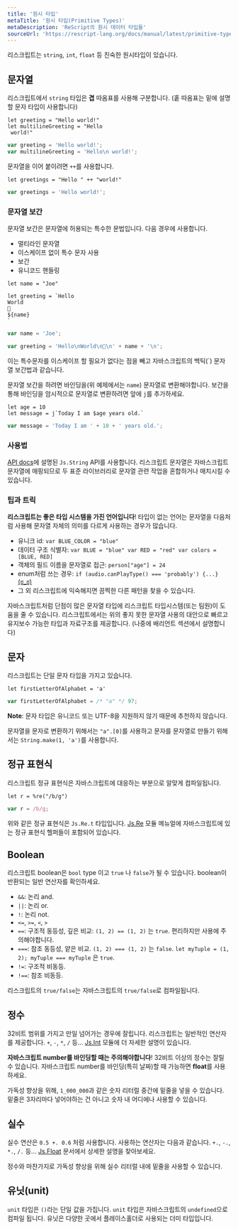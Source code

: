 ```yaml
---
title: '원시 타입'
metaTitle: '원시 타입(Primitive Types)'
metaDescription: 'ReScript의 원시 데이터 타입들'
sourceUrl: 'https://rescript-lang.org/docs/manual/latest/primitive-types'
---
```


리스크립트는 `string`, `int`, `float` 등 친숙한 원시타입이 있습니다.

<!-- TODO: doc unit -->

## 문자열

리스크립트에서 `string` 타입은 **겹** 따옴표를 사용해 구분합니다. (홑 따옴표는 밑에 설명할 문자 타입이 사용합니다)

```reason
let greeting = "Hello world!"
let multilineGreeting = "Hello
 world!"
```

```js
var greeting = 'Hello world!';
var multilineGreeting = 'Hello\n world!';
```

문자열을 이어 붙이려면 `++`를 사용합니다.

```reason
let greetings = "Hello " ++ "world!"
```

```js
var greetings = 'Hello world!';
```

### 문자열 보간

문자열 보간은 문자열에 허용되는 특수한 문법입니다. 다음 경우에 사용합니다.

- 멀티라인 문자열
- 이스케이프 없이 특수 문자 사용
- 보간
- 유니코드 핸들링

```reason
let name = "Joe"

let greeting = `Hello
World
👋
${name}
`
```

```js
var name = 'Joe';

var greeting = 'Hello\nWorld\n👋\n' + name + '\n';
```

이는 특수문자를 이스케이프 할 필요가 없다는 점을 빼고 자바스크립트의 백틱(`) 문자열 보간법과 같습니다.

문자열 보간을 하려면 바인딩을(위 예제에서는 `name`) 문자열로 변환해야합니다. 보간을 통해 바인딩을 암시적으로 문자열로 변환하려면 앞에 `j`를 추가하세요.

```reason
let age = 10
let message = j`Today I am $age years old.`
```

```js
var message = 'Today I am ' + 10 + ' years old.';
```

### 사용법

[API docs](https://rescript-lang.org/docs/manual/latest/api/js/string)에 설명된 `Js.String` API를 사용합니다. 리스크립트 문자열은 자바스크립트 문자열에 매핑되므로 두 표준 라이브러리로 문자열 관련 작업을 혼합하거나 매치시킬 수 있습니다.

### 팁과 트릭

**리스크립트는 좋은 타입 시스템을 가진 언어입니다**! 타입이 없는 언어는 문자열을 다음처럼 사용해 문자열 자체의 의미를 다르게 사용하는 경우가 많습니다.

- 유니크 id: `var BLUE_COLOR = "blue"`
- 데이터 구조 식별자: `var BLUE = "blue" var RED = "red" var colors = [BLUE, RED]`
- 객체의 필드 이름을 문자열로 접근: `person["age"] = 24`
- enum처럼 쓰는 경우: `if (audio.canPlayType() === 'probably') {...}` [(ಠ_ಠ)](https://developer.mozilla.org/en-US/docs/Web/API/HTMLMediaElement/canPlayType#Return_value)
- 그 외 리스크립트에 익숙해지면 끔찍한 다른 패턴을 찾을 수 있습니다.

자바스크립트처럼 단점이 많은 문자열 타입에 리스크립트 타입시스템(또는 팀원)이 도움을 줄 수 있습니다. 리스크립트에서는 위의 좋지 못한 문자열 사용의 대안으로 빠르고 유지보수 가능한 타입과 자료구조를 제공합니다. (나중에 배리언트 섹션에서 설명합니다)

## 문자

리스크립트는 단일 문자 타입을 가지고 있습니다.

```reason
let firstLetterOfAlphabet = 'a'
```

```js
var firstLetterOfAlphabet = /* "a" */ 97;
```

**Note**: 문자 타입은 유니코드 또는 UTF-8을 지원하지 않기 때문에 추천하지 않습니다.

문자열을 문자로 변환하기 위해서는 `"a".[0]`를 사용하고 문자를 문자열로 만들기 위해서는 `String.make(1, 'a')`를 사용합니다.

## 정규 표현식

리스크립트 정규 표현식은 자바스크립트에 대응하는 부분으로 알맞게 컴파일됩니다.

```reason
let r = %re("/b/g")
```

```js
var r = /b/g;
```

위와 같은 정규 표현식은 `Js.Re.t` 타입입니다. [Js.Re](https://rescript-lang.org/docs/manual/latest/api/js/re) 모듈 메뉴얼에 자바스크립트에 있는 정규 표현식 헬퍼들이 포함되어 있습니다.

## Boolean

리스크립트 boolean은 `bool` type 이고 `true` 나 `false`가 될 수 있습니다. boolean이 반환되는 일반 연산자를 확인하세요.

- `&&`: 논리 and.
- `||`: 논리 or.
- `!`: 논리 not.
- `<=`, `>=`, `<`, `>`
- `==`: 구조적 동등성, 깊은 비교: `(1, 2) == (1, 2)` 는 `true`. 편리하지만 사용에 주의해야합니다.
- `===`: 참조 동등성, 얕은 비교. `(1, 2) === (1, 2)` 는 `false`. `let myTuple = (1, 2); myTuple === myTuple` 은 `true`.
- `!=`: 구조적 비동등.
- `!==`: 참조 비동등.

리스크립트의 `true/false`는 자바스크립트의 `true/false`로 컴파일됩니다.

## 정수

32비트 범위를 가지고 만일 넘어가는 경우에 잘립니다. 리스크립트는 일반적인 연산자를 제공합니다. `+`, `-`, `*`, `/` 등... [Js.Int](https://rescript-lang.org/docs/manual/latest/api/js/int) 모듈에 더 자세한 설명이 있습니다.

**자바스크립트 number를 바인딩할 때는 주의해야합니다**! 32비트 이상의 정수는 잘릴 수 있습니다. 자바스크립트 number를 바인딩(특히 날짜)할 때 가능하면 **float**를 사용하세요.

가독성 향상을 위해, `1_000_000`과 같은 숫자 리터럴 중간에 밑줄을 넣을 수 있습니다. 밑줄은 3자리마다 넣어야하는 건 아니고 숫자 내 어디에나 사용할 수 있습니다.

## 실수

실수 연산은 `0.5 +. 0.6` 처럼 사용합니다. 사용하는 연산자는 다음과 같습니다. `+.`, `-.`, `*.`, `/.` 등... [Js.Float](https://rescript-lang.org/docs/manual/latest/api/js/float) 문서에서 상세한 설명을 찾아보세요.

정수와 마찬가지로 가독성 향상을 위해 실수 리터럴 내에 밑줄을 사용할 수 있습니다.

## 유닛(unit)

`unit` 타입은 `()`라는 단일 값을 가집니다. `unit` 타입은 자바스크립트의 `undefined`으로 컴파일 됩니다. 유닛은 다양한 곳에서 플레이스홀더로 사용되는 더미 타입입니다.
